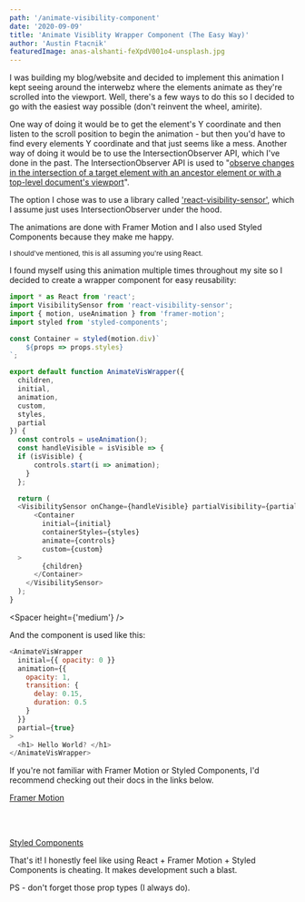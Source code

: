 ```yaml
---
path: '/animate-visibility-component'
date: '2020-09-09'
title: 'Animate Visiblity Wrapper Component (The Easy Way)'
author: 'Austin Ftacnik'
featuredImage: anas-alshanti-feXpdV001o4-unsplash.jpg
---
```



I was building my blog/website and decided to implement this animation I kept seeing around the interwebz where the elements animate as they're scrolled into the viewport. Well, there's a few ways to do this so I decided to go with the easiest way possible (don't reinvent the wheel, amirite).

One way of doing it would be to get the element's Y coordinate and then listen to the scroll position to begin the animation - but then you'd have to find every elements Y coordinate and that just seems like a mess. Another way of doing it would be to use the IntersectionObserver API, which I've done in the past. The IntersectionObserver API is used to "<a href='https://developer.mozilla.org/en-US/docs/Web/API/Intersection_Observer_API' rel='noreferrer noopener'>observe changes in the intersection of a target element with an ancestor element or with a top-level document's viewport</a>".

The option I chose was to use a library called <a href='https://github.com/joshwnj/react-visibility-sensor' rel='noreferrer noopener'>'react-visibility-sensor'</a>, which I assume just uses IntersectionObserver under the hood. 

The animations are done with Framer Motion and I also used Styled Components because they make me happy.

<small>I should've mentioned, this is all assuming you're using React.</small>

I found myself using this animation multiple times throughout my site so I decided to create a wrapper component for easy reusability:

```javascript 
import * as React from 'react';
import VisibilitySensor from 'react-visibility-sensor';
import { motion, useAnimation } from 'framer-motion';
import styled from 'styled-components';

const Container = styled(motion.div)`
	${props => props.styles}
`;

export default function AnimateVisWrapper({
  children,
  initial,
  animation,
  custom,
  styles,
  partial
}) {
  const controls = useAnimation();
  const handleVisible = isVisible => {
  if (isVisible) {
      controls.start(i => animation);
    }
  };

  return (
  <VisibilitySensor onChange={handleVisible} partialVisibility={partial}>
      <Container
        initial={initial}
		containerStyles={styles}
		animate={controls}
		custom={custom}
  >
		{children}
      </Container>
    </VisibilitySensor>
  );
}
```
<Spacer height={'medium'} />

And the component is used like this:

```javascript
<AnimateVisWrapper
  initial={{ opacity: 0 }}
  animation={{
    opacity: 1,
    transition: {
      delay: 0.15,
      duration: 0.5
    }
  }}
  partial={true}
>
  <h1> Hello World? </h1>
</AnimateVisWrapper>
```

If you're not familiar with Framer Motion or Styled Components, I'd recommend checking out their docs in the links below.

<a href='https://www.framer.com/api/motion/' rel='noreferrer noopener'>Framer Motion</a>

<br />
<br />

<a href='https://styled-components.com/docs' rel='noreferrer noopener'>Styled Components</a>

That's it! I honestly feel like using React + Framer Motion + Styled Components is cheating. It makes development such a blast.

PS - don't forget those prop types (I always do). 


